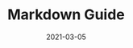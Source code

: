 ---
title: 'Markdown Guide'
date: "2021-03-05"
description: 'Markdown cheatsheet blah blah asdlfkajdslfkajsdlfkajsdlfkajsdlfkajsdlkfjasldkfjalsdkfjalskjasldkfjalsdkfjalskdfjalksdjflaksdjflaksjdflaksjdflkajsdflkasjdlkfajslkdfjasldkfjasldkfjalsdkfjalskdfjalskdjflaksdjflaksdjflaksdjfalksdfjlaksdfjlkasjflkasjdflkajsdflkajsdlfk'
category: "React"
isPublished: false
---